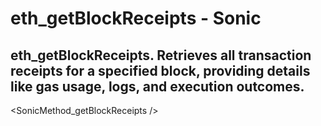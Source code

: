 # eth_getBlockReceipts - Sonic

## eth_getBlockReceipts. Retrieves all transaction receipts for a specified block, providing details like gas usage, logs, and execution outcomes.


<SonicMethod_getBlockReceipts />
